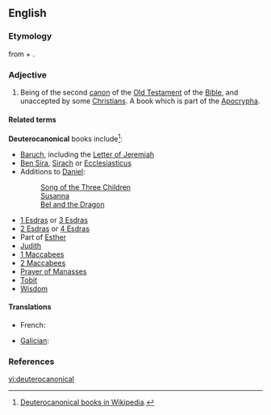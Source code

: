 ==English==
{{wikipedia|Deuterocanonical books|lang=en}}

===Etymology===
from {{etyl|grc|en}} {{term|δεύτερος||second|tr=deuteros|lang=grc}} + {{term|κανών||rule, model|tr=kanōn|lang=grc}}.

===Adjective===
{{en-adj|-}}

# {{biblical}} Being of the second [[canon]] of the [[Old Testament]] of the [[Bible]], and unaccepted by some [[Christian]]s. A book which is part of the [[Apocrypha]].

====Related terms====
'''Deuterocanonical''' books include<ref>[[w:Deuterocanonical books|Deuterocanonical books in Wikipedia]].</ref>:
* [[Baruch]], including the [[Letter of Jeremiah]]
* [[Ben Sira]], [[Sirach]] or [[Ecclesiasticus]]
* Additions to [[Daniel]]:
*: [[Song of the Three Children]]
*: [[Susanna]]
*: [[Bel and the Dragon]]
* [[1 Esdras]] or [[3 Esdras]]
* [[2 Esdras]] or [[4 Esdras]]
* Part of [[Esther]]
* [[Judith]]
* [[1 Maccabees]]
* [[2 Maccabees]]
* [[Prayer of Manasses]]
* [[Tobit]]
* [[Wisdom]]

====Translations====
{{trans-top|of the second canon of the Old Testament}}
* French: {{t+|fr|deutérocanonique|m|f}}
{{trans-mid}}
* [[Galician]]: {{t-|gl|deuterocanónico}}
{{trans-bottom}}

===References===
<references />

[[vi:deuterocanonical]]
